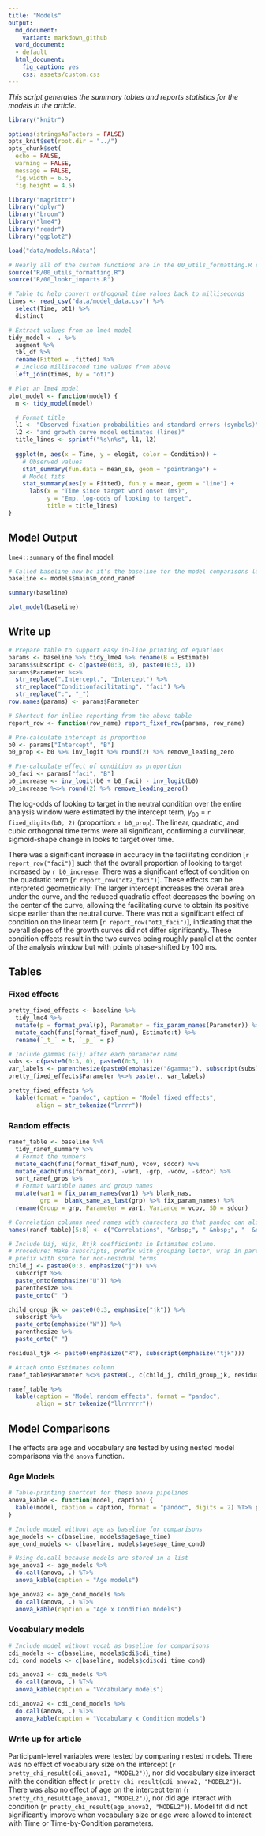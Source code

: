 ```yaml
---
title: "Models"
output:
  md_document:
    variant: markdown_github
  word_document:
  - default
  html_document:
    fig_caption: yes
    css: assets/custom.css
---
```


_This script generates the summary tables and reports statistics for the 
models in the article._

```r
library("knitr")

options(stringsAsFactors = FALSE)
opts_knit$set(root.dir = "../")
opts_chunk$set(
  echo = FALSE,
  warning = FALSE,
  message = FALSE,
  fig.width = 6.5,
  fig.height = 4.5)
```


```r
library("magrittr")
library("dplyr")
library("broom")
library("lme4")
library("readr")
library("ggplot2")

load("data/models.Rdata")

# Nearly all of the custom functions are in the 00_utils_formatting.R script
source("R/00_utils_formatting.R")
source("R/00_lookr_imports.R")

# Table to help convert orthogonal time values back to milliseconds
times <- read_csv("data/model_data.csv") %>% 
  select(Time, ot1) %>% 
  distinct

# Extract values from an lme4 model
tidy_model <- . %>% 
  augment %>% 
  tbl_df %>% 
  rename(Fitted = .fitted) %>%
  # Include millisecond time values from above
  left_join(times, by = "ot1")

# Plot an lme4 model
plot_model <- function(model) {
  m <- tidy_model(model)

  # Format title
  l1 <- "Observed fixation probabilities and standard errors (symbols)"
  l2 <- "and growth curve model estimates (lines)"
  title_lines <- sprintf("%s\n%s", l1, l2)
  
  ggplot(m, aes(x = Time, y = elogit, color = Condition)) +
    # Observed values
    stat_summary(fun.data = mean_se, geom = "pointrange") +
    # Model fits
    stat_summary(aes(y = Fitted), fun.y = mean, geom = "line") +
      labs(x = "Time since target word onset (ms)",
           y = "Emp. log-odds of looking to target",
           title = title_lines)
}
```


## Model Output

`lme4::summary` of the final model:

```r
# Called baseline now bc it's the baseline for the model comparisons later
baseline <- models$main$m_cond_ranef

summary(baseline)
```

```r
plot_model(baseline)
```



## Write up

```r
# Prepare table to support easy in-line printing of equations
params <- baseline %>% tidy_lme4 %>% rename(B = Estimate)
params$subscript <- c(paste0(0:3, 0), paste0(0:3, 1))
params$Parameter %<>% 
  str_replace(".Intercept.", "Intercept") %>%
  str_replace("Conditionfacilitating", "faci") %>%
  str_replace(":", "_")
row.names(params) <- params$Parameter

# Shortcut for inline reporting from the above table
report_row <- function(row_name) report_fixef_row(params, row_name)

# Pre-calculate intercept as proportion
b0 <- params["Intercept", "B"]
b0_prop <- b0 %>% inv_logit %>% round(2) %>% remove_leading_zero

# Pre-calculate effect of condition as proportion
b0_faci <- params["faci", "B"]
b0_increase <- inv_logit(b0 + b0_faci) - inv_logit(b0)
b0_increase %<>% round(2) %>% remove_leading_zero()
```

The log-odds of looking to target in the neutral condition over the entire 
analysis window were estimated by the intercept term, 
_&gamma;_<sub>00</sub>&nbsp;=&nbsp;`r fixed_digits(b0, 2)` 
(proportion:&nbsp;`r b0_prop`). The linear, quadratic, and cubic orthogonal 
time terms were all significant, confirming a curvilinear, sigmoid-shape change 
in looks to target over time.

There was a significant increase in accuracy in the facilitating condition 
[`r report_row("faci")`] such that the overall proportion of looking to target 
increased by `r b0_increase`. There was a significant effect of condition on 
the quadratic term [`r report_row("ot2_faci")`]. These effects can be 
interpreted geometrically: The larger intercept increases the overall area 
under the curve, and the reduced quadratic effect decreases the bowing on the 
center of the curve, allowing the facilitating curve to obtain its positive 
slope earlier than the neutral curve. There was not a significant effect of 
condition on the linear term [`r report_row("ot1_faci")`], indicating that the 
overall slopes of the growth curves did not differ significantly. These 
condition effects result in the two curves being roughly parallel at the 
center of the analysis window but with points phase-shifted by 100 ms. 



## Tables

### Fixed effects

```r
pretty_fixed_effects <- baseline %>% 
  tidy_lme4 %>% 
  mutate(p = format_pval(p), Parameter = fix_param_names(Parameter)) %>% 
  mutate_each(funs(format_fixef_num), Estimate:t) %>% 
  rename(`_t_` = t, `_p_` = p)

# Include gammas (Gij) after each parameter name
subs <- c(paste0(0:3, 0), paste0(0:3, 1))
var_labels <- parenthesize(paste0(emphasize("&gamma;"), subscript(subs)))
pretty_fixed_effects$Parameter %<>% paste(., var_labels)

pretty_fixed_effects %>% 
  kable(format = "pandoc", caption = "Model fixed effects", 
        align = str_tokenize("lrrrr"))
```

### Random effects

```r
ranef_table <- baseline %>% 
  tidy_ranef_summary %>% 
  # Format the numbers
  mutate_each(funs(format_fixef_num), vcov, sdcor) %>%
  mutate_each(funs(format_cor), -var1, -grp, -vcov, -sdcor) %>%
  sort_ranef_grps %>%
  # Format variable names and group names
  mutate(var1 = fix_param_names(var1) %>% blank_nas,
         grp =  blank_same_as_last(grp) %>% fix_param_names) %>% 
  rename(Group = grp, Parameter = var1, Variance = vcov, SD = sdcor)

# Correlation columns need names with characters so that pandoc can align them
names(ranef_table)[5:8] <- c("Correlations", "&nbsp;", " &nbsp;", "  &nbsp;")

# Include Uij, Wijk, Rtjk coefficients in Estimates column. 
# Procedure: Make subscripts, prefix with grouping letter, wrap in parens,
# prefix with space for non-residual terms
child_j <- paste0(0:3, emphasize("j")) %>% 
  subscript %>% 
  paste_onto(emphasize("U")) %>% 
  parenthesize %>% 
  paste_onto(" ")

child_group_jk <- paste0(0:3, emphasize("jk")) %>% 
  subscript %>% 
  paste_onto(emphasize("W")) %>% 
  parenthesize %>% 
  paste_onto(" ")

residual_tjk <- paste0(emphasize("R"), subscript(emphasize("tjk")))

# Attach onto Estimates column
ranef_table$Parameter %<>% paste0(., c(child_j, child_group_jk, residual_tjk))

ranef_table %>% 
  kable(caption = "Model random effects", format = "pandoc", 
        align = str_tokenize("llrrrrrr"))
```



## Model Comparisons

The effects are age and vocabulary are tested by using nested model comparisons 
via the `anova` function. 


### Age Models

```r
# Table-printing shortcut for these anova pipelines
anova_kable <- function(model, caption) {
  kable(model, caption = caption, format = "pandoc", digits = 2) %T>% print
}

# Include model without age as baseline for comparisons
age_models <- c(baseline, models$age$age_time)
age_cond_models <- c(baseline, models$age$age_time_cond)

# Using do.call because models are stored in a list
age_anova1 <- age_models %>% 
  do.call(anova, .) %T>% 
  anova_kable(caption = "Age models")

age_anova2 <- age_cond_models %>% 
  do.call(anova, .) %T>% 
  anova_kable(caption = "Age x Condition models")
```


### Vocabulary models

```r
# Include model without vocab as baseline for comparisons
cdi_models <- c(baseline, models$cdi$cdi_time)
cdi_cond_models <- c(baseline, models$cdi$cdi_time_cond)

cdi_anova1 <- cdi_models %>% 
  do.call(anova, .) %T>% 
  anova_kable(caption = "Vocabulary models")

cdi_anova2 <- cdi_cond_models %>% 
  do.call(anova, .) %T>% 
  anova_kable(caption = "Vocabulary x Condition models")
```


### Write up for article

Participant-level variables were tested by comparing nested models. There was
no effect of vocabulary size on the intercept 
(`r pretty_chi_result(cdi_anova1, "MODEL2")`), nor did vocabulary size interact 
with the condition effect (`r pretty_chi_result(cdi_anova2, "MODEL2")`). 
There was also no effect of age on the intercept term 
(`r pretty_chi_result(age_anova1, "MODEL2")`), nor did age interact with 
condition (`r pretty_chi_result(age_anova2, "MODEL2")`). Model fit did not 
significantly improve when vocabulary size or age were allowed to interact with 
Time or Time-by-Condition parameters.
